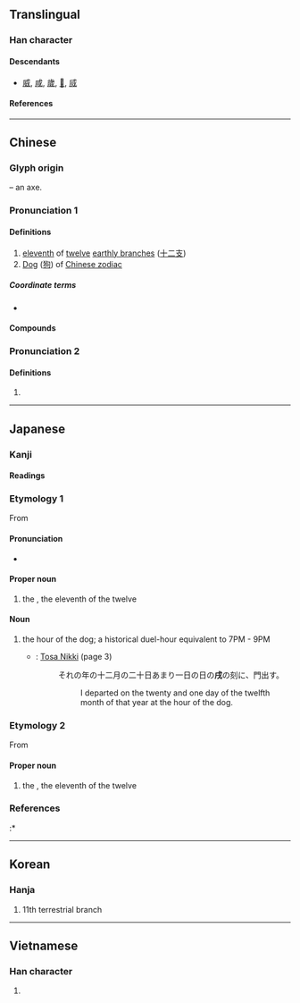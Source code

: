 {{also|戊|戍|戉}}
{{character info/new}}
==Translingual==

===Han character===
{{Han char|rn=62|rad=戈|as=02|sn=6|four=53200|canj=IHM|ids=⿵戊一(GHTJK),⿹戈⿰丿一(V)}}

====Descendants====
* [[威]], [[咸]], [[歲]], [[𤇳]], [[烕]]

====References====
{{Han ref|kx=0411.040|dkj=11535|dj=0752.080|hdz=21398.010|uh=620C}}

----

==Chinese==
{{zh-forms}}

===Glyph origin===
{{Han etym}}
{{liushu|p}} – an axe.

===Pronunciation 1===
{{zh-pron
|m=xū
|m-s=xuo2/xu4/xu1
|c=seot1
|md=sók
|mn=sut
|w=4xiq
|mc=y
|oc=y
|cat=n
}}

====Definitions====
{{zh-hanzi}}

# [[eleventh]] of [[twelve]] [[earthly branch]]es ([[十二支]])
# [[dog|Dog]] ([[狗]]) of [[W:Chinese zodiac|Chinese zodiac]]

=====Coordinate terms=====
* {{list:earthly branches/zh}}

====Compounds====
{{zh-der|戌時|戌削|戌月|戊戌政變|戊戌變法}}

===Pronunciation 2===
{{zh-pron
|m=qu
|dial=n
|cat=n
}}

====Definitions====
{{zh-hanzi}}

# {{zh-only|屈戌|[[metal]] [[fastening]]}}

----

==Japanese==

===Kanji===
{{ja-kanji|grade=|rs=戈02}}

====Readings====
{{ja-readings
|goon=しゅち
|kanon=しゅつ
|kanyoon=じゅつ
|kun=いぬ-
}}

===Etymology 1===
{{ja-kanjitab|いぬ|yomi=k}}
{{wp|lang=ja}}
From {{m|ja|犬|tr=inu||[[dog]]}}

====Pronunciation====
{{ja-pron|acc=0|y=k|いぬ}}
* {{hmp|ja|sort=いぬ|犬|狗}}

====Proper noun====
{{ja-pos|proper|いぬ}}

# the {{w|Dog (zodiac)|Dog}}, the eleventh of the twelve {{w|Earthly Branches}}

====Noun====
{{ja-noun|いぬ}}

# the hour of the dog; a historical duel-hour equivalent to 7PM - 9PM
#* {{circa|935}}: [[w:Tosa Nikki|Tosa Nikki]] (page 3)
#*: それの年の十二月の二十日あまり一日の日の'''戌'''の刻に、門出す。
#*:: I departed on the twenty and one day of the twelfth month of that year at the hour of the dog.

===Etymology 2===
{{ja-kanjitab|じゅつ|yomi=o}}
From {{der|ja|ltc|戌|tr=swit|sort=しゅつ'}}

====Proper noun====
{{ja-pos|proper|じゅつ}}

# the {{w|Dog (zodiac)|Dog}}, the eleventh of the twelve {{w|Earthly Branches}}

===References===
<references/>
:* {{cite-book
|last=Hasegawa
|first=Masaharu
|coauthors=Yūichirō Imanishi, Hiroshi Itō, Hiroshi Yoshioka
|title=Shin Nihon Koten Bungaku Taikei 24: Tosa Nikki, Kagerō Nikki, Murasaki Shikibu Nikki, Sarashina Nikki
|publisher=[[w:Iwanami Shoten Publishing|Iwanami Shoten]]
|year=1989
|location=[[w:Tokyo|Tōkyō]]
|isbn=4-00-240024-7
}}

{{cln|ja|words with multiple readings}}
{{topics|ja|Earthly Branches|sort=いぬ}}

----

==Korean==

===Hanja===
{{ko-hanja|술}}

# 11th terrestrial branch

----

==Vietnamese==

===Han character===
{{vi-readings|rs=戈02|reading=[[tuất]]}}

# {{rfdef|vi|sort=戈02}}

{{cln|vi|Han tu}}